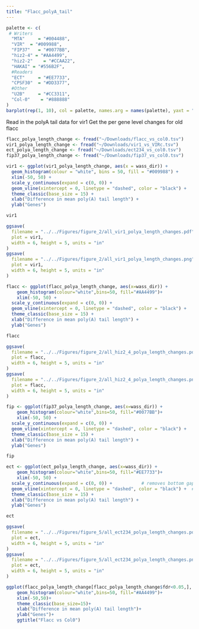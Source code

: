 ```yaml
---
title: "Flacc_polyA_tail"
---
```

```r
palette <- c(
 # Writers
  "MTA"     = "#004488",
  "VIR"  = "#009988",
  "FIP37"   = "#0077BB",
  "hiz2-4" = "#AA4499",
  "hiz2-2"    = "#CCAA22",
  "HAKAI" = "#556B2F",
  #Readers
  "ECT"     = "#EE7733",
  "CPSF30"  = "#DD3377",
  #Other
  "U2B"     = "#CC3311",
  "Col-0"    = "#888888"
)
barplot(rep(1, 10), col = palette, names.arg = names(palette), yaxt = "n")
```
Read in the polyA tail data for vir1
Get the per gene level changes for old flacc
```r
flacc_polya_length_change <- fread("~/Downloads/flacc_vs_col0.tsv")
vir1_polya_length_change <- fread("~/Downloads/vir1_vs_VIRc.tsv")
ect_polya_length_change <- fread("~/Downloads/ect234_vs_col0.tsv")
fip37_polya_length_change <- fread("~/Downloads/fip37_vs_col0.tsv")
```
```r
vir1 <- ggplot(vir1_polya_length_change, aes(x = wass_dir)) +
  geom_histogram(colour = "white", bins = 50, fill = "#009988") +
  xlim(-50, 50) +
  scale_y_continuous(expand = c(0, 0)) +           
  geom_vline(xintercept = 0, linetype = "dashed", color = "black") +  
  theme_classic(base_size = 15) +
  xlab("Difference in mean poly(A) tail length") +
  ylab("Genes") 

vir1
```
```r
ggsave(
  filename = "../../Figures/figure_2/all_vir1_polya_length_changes.pdf",
  plot = vir1,
  width = 6, height = 5, units = "in" 
)
ggsave(
  filename = "../../Figures/figure_2/all_vir1_polya_length_changes.png",
  plot = vir1,
  width = 6, height = 5, units = "in" 
)
```

```r
flacc <- ggplot(flacc_polya_length_change, aes(x=wass_dir)) +
    geom_histogram(colour="white",bins=50, fill="#AA4499")+
    xlim(-50, 50) +
  scale_y_continuous(expand = c(0, 0)) +          
  geom_vline(xintercept = 0, linetype = "dashed", color = "black") +  
  theme_classic(base_size = 15) +
  xlab("Difference in mean poly(A) tail length") +
  ylab("Genes") 

flacc
```
```r
ggsave(
  filename = "../../Figures/figure_2/all_hiz2_4_polya_length_changes.pdf",
  plot = flacc,
  width = 6, height = 5, units = "in" 
)
ggsave(
  filename = "../../Figures/figure_2/all_hiz2_4_polya_length_changes.png",
  plot = flacc,
  width = 6, height = 5, units = "in" 
)
```

```r
fip <- ggplot(fip37_polya_length_change, aes(x=wass_dir)) +
    geom_histogram(colour="white",bins=50, fill="#0077BB")+
    xlim(-50, 50) +
  scale_y_continuous(expand = c(0, 0)) +         
  geom_vline(xintercept = 0, linetype = "dashed", color = "black") +  
  theme_classic(base_size = 15) +
  xlab("Difference in mean poly(A) tail length") +
  ylab("Genes") 

fip
```
```r
ect <- ggplot(ect_polya_length_change, aes(x=wass_dir)) +
    geom_histogram(colour="white",bins=50, fill="#EE7733")+
    xlim(-50, 50) +
  scale_y_continuous(expand = c(0, 0)) +           # removes bottom gap
  geom_vline(xintercept = 0, linetype = "dashed", color = "black") +  # vertical line at 0
  theme_classic(base_size = 15) +
  xlab("Difference in mean poly(A) tail length") +
  ylab("Genes") 

ect
```
```r
ggsave(
  filename = "../../Figures/figure_5/all_ect234_polya_length_changes.pdf",
  plot = ect,
  width = 6, height = 5, units = "in" 
)
ggsave(
  filename = "../../Figures/figure_5/all_ect234_polya_length_changes.png",
  plot = ect,
  width = 6, height = 5, units = "in" 
)
```



```r
ggplot(flacc_polya_length_change[flacc_polya_length_change$fdr<0.05,], aes(x=wass_dir)) +
    geom_histogram(colour="white",bins=50, fill="#AA4499")+
    xlim(-50,50)+
    theme_classic(base_size=15)+
    xlab("Difference in mean poly(A) tail length")+
    ylab("Genes")+
    ggtitle("Flacc vs Col0")
```

